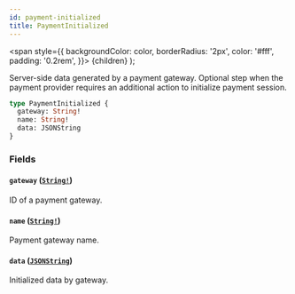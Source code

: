 ```yaml
---
id: payment-initialized
title: PaymentInitialized
---
```


<span
style={{
      backgroundColor: color,
      borderRadius: '2px',
      color: '#fff',
      padding: '0.2rem',
    }}>
{children}
</span>
);

Server-side data generated by a payment gateway. Optional step when the payment provider requires an additional action to initialize payment session.

```graphql
type PaymentInitialized {
  gateway: String!
  name: String!
  data: JSONString
}
```

### Fields

#### `gateway` ([`String!`](/api-reference/scalars/string.mdx))

ID of a payment gateway.

#### `name` ([`String!`](/api-reference/scalars/string.mdx))

Payment gateway name.

#### `data` ([`JSONString`](/api-reference/scalars/json-string.mdx))

Initialized data by gateway.

